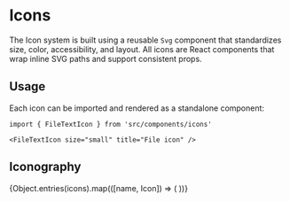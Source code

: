 
<Meta title="Components/Icons" />

# Icons

The Icon system is built using a reusable `Svg` component that standardizes size, color, accessibility, and layout. All icons are React components that wrap inline SVG paths and support consistent props.

## Usage

Each icon can be imported and rendered as a standalone component:

```tsx
import { FileTextIcon } from 'src/components/icons'

<FileTextIcon size="small" title="File icon" />

```

## Iconography

<IconGallery>
  {Object.entries(icons).map(([name, Icon]) => (
    <IconItem>
        <Icon />
    </IconItem >
  ))}
</IconGallery>

<ArgTypes of={Svg} />
